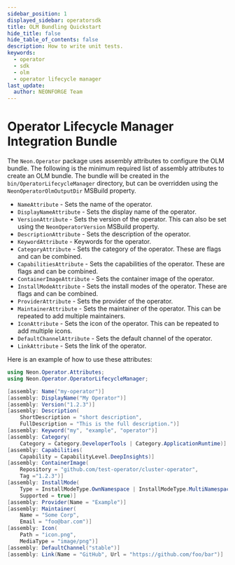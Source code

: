 ```yaml
---
sidebar_position: 1
displayed_sidebar: operatorsdk
title: OLM Bundling Quickstart
hide_title: false
hide_table_of_contents: false
description: How to write unit tests.
keywords:
  - operator
  - sdk
  - olm
  - operator lifecycle manager
last_update:
  author: NEONFORGE Team
---
```



# Operator Lifecycle Manager Integration Bundle

The `Neon.Operator` package uses assembly attributes to configure the OLM
bundle. The following is the minimum required list of assembly attributes to
create an OLM bundle. The bundle will be created in the
`bin/OperatorLifecycleManager` directory, but can be overridden using the
`NeonOperatorOlmOutputDir` MSBuild property.

- `NameAttribute` - Sets the name of the operator.
- `DisplayNameAttribute` - Sets the display name of the operator.
- `VersionAttribute` - Sets the version of the operator. This can also be set
  using the `NeonOperatorVersion` MSBuild property.
- `DescriptionAttribute` - Sets the description of the operator.
- `KeywordAttribute` - Keywords for the operator.
- `CategoryAttribute` - Sets the category of the operator. These are flags and
  can be combined.
- `CapabilitiesAttribute` - Sets the capabilities of the operator. These are
  flags and can be combined.
- `ContainerImageAttribute` - Sets the container image of the operator.
- `InstallModeAttribute` - Sets the install modes of the operator. These are
  flags and can be combined.
- `ProviderAttribute` - Sets the provider of the operator.
- `MaintainerAttribute` - Sets the maintainer of the operator. This can be
  repeated to add multiple maintainers.
- `IconAttribute` - Sets the icon of the operator. This can be repeated to add
  multiple icons.
- `DefaultChannelAttribute` - Sets the default channel of the operator.
- `LinkAttribute` - Sets the link of the operator.

Here is an example of how to use these attributes:

```csharp
using Neon.Operator.Attributes;
using Neon.Operator.OperatorLifecycleManager;

[assembly: Name("my-operator")]
[assembly: DisplayName("My Operator")]
[assembly: Version("1.2.3")]
[assembly: Description(
    ShortDescription = "short description",
    FullDescription = "This is the full description.")]
[assembly: Keyword("my", "example", "operator")]
[assembly: Category(
    Category = Category.DeveloperTools | Category.ApplicationRuntime)]
[assembly: Capabilities(
    Capability = CapabilityLevel.DeepInsights)]
[assembly: ContainerImage(
    Repository = "github.com/test-operator/cluster-operator",
    Tag ="1.2.3")]
[assembly: InstallMode(
    Type = InstallModeType.OwnNamespace | InstallModeType.MultiNamespace,
    Supported = true)]
[assembly: Provider(Name = "Example")]
[assembly: Maintainer(
    Name = "Some Corp",
    Email = "foo@bar.com")]
[assembly: Icon(
    Path = "icon.png",
    MediaType = "image/png")]
[assembly: DefaultChannel("stable")]
[assembly: Link(Name = "GitHub", Url = "https://github.com/foo/bar")]
```
